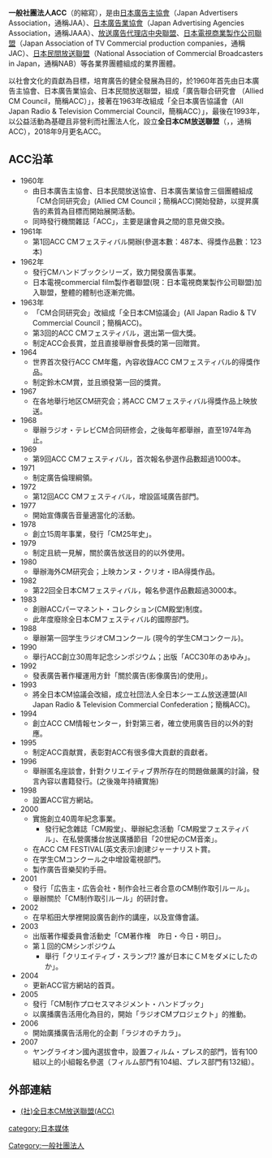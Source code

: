 {{多個問題|
{{unreferenced|time=2019-01-13T05:33:22+00:00}}
{{roughtranslation|time=2019-01-13T05:33:22+00:00}}
{{prose|time=2019-01-13T05:33:22+00:00}}
{{newsrelease|time=2015-02-03T05:33:22+00:00}}
}}
'''一般社團法人ACC'''（{{lang|en|All Japan Confederation of Creativity}}的縮寫），是由[[日本廣告主協會|日本廣告主協會]]（Japan Advertisers Association，通稱JAA）、[[日本廣告業協會|日本廣告業協會]]（Japan Advertising Agencies Association，通稱JAAA）、[[放送廣告代理店中央聯盟|放送廣告代理店中央聯盟]]、[[日本電視商業製作公司聯盟|日本電視商業製作公司聯盟]]（Japan Association of TV Commercial production companies，通稱JAC）、[[日本民間放送聯盟|日本民間放送聯盟]]（National Association of Commercial Broadcasters in Japan，通稱NAB）等各業界團體組成的業界團體。

以社會文化的貢獻為目標，培育廣告的健全發展為目的，於1960年首先由日本廣告主協會、日本廣告業協会、日本民間放送聯盟，組成「廣告聯合研究會 （Allied CM Council，簡稱ACC）」，接著在1963年改組成「全日本廣告協議會（All Japan Radio & Television Commercial Council，簡稱ACC）」，最後在1993年，以公益活動為基礎且非營利而社團法人化，設立'''全日本CM放送聯盟'''（{{Jpn|j=全日本シーエム放送連盟}}，{{lang-en|All Japan Radio & Television Commercial Confederation}}，通稱ACC），2018年9月更名ACC。

==ACC沿革==
*1960年
**由日本廣告主協會、日本民間放送協會、日本廣告業協會三個團體組成「CM合同研究会」(Allied CM Council；簡稱ACC)開始發跡，以提昇廣告的素質為目標而開始展開活動。
**同時發行機關雜誌「ACC」，主要是讓會員之間的意見做交換。
*1961年
**第1回ACC CMフェスティバル開辦(參選本數：487本、得獎作品數：123本)
*1962年
**發行CMハンドブックシリーズ，致力開發廣告事業。
**日本電視commercial film製作者聯盟(現：日本電視商業製作公司聯盟)加入聯盟，整體的體制也逐漸完備。
*1963年
**「CM合同研究会」改組成「全日本CM協議会」(All Japan Radio & TV Commercial Council；簡稱ACC)。
**第3回的ACC CMフェスティバル，選出第一個大獎。
**制定ACC会長賞，並且直接舉辦會長獎的第一回贈賞。
*1964
**世界首次發行ACC CM年鑑，內容收錄ACC CMフェスティバル的得獎作品。
**制定鈴木CM賞，並且頒發第一回的獎賞。
*1967
**在各地舉行地区CM研究会；將ACC CMフェスティバル得獎作品上映放送。
*1968
**舉辦ラジオ・テレビCM合同研修会，之後每年都舉辦，直至1974年為止。
*1969
**第9回ACC CMフェスティバル，首次報名參選作品數超過1000本。
*1971
**制定廣告倫理綱領。
*1972
**第12回ACC CMフェスティバル，增設區域廣告部門。
*1977
**開始宣傳廣告音量適當化的活動。
*1978
**創立15周年事業，發行「CM25年史」。
*1979
**制定且統一見解，關於廣告放送目的的以外使用。
*1980
**舉辦海外CM研究会；上映カンヌ・クリオ・IBA得獎作品。
*1982
**第22回全日本CMフェスティバル，報名參選作品數超過3000本。
*1983
**創辦ACCパーマネント・コレクション(CM殿堂)制度。
**此年度廢除全日本CMフェスティバル的國際部門。
*1988
**舉辦第一回学生ラジオCMコンクール (現今的学生CMコンクール)。
*1990
**舉行ACC創立30周年記念シンポジウム；出版「ACC30年のあゆみ」。
*1992
**發表廣告著作權運用方針「關於廣告(影像廣告)的使用」。
*1993
**將全日本CM協議会改組，成立社団法人全日本シーエム放送連盟(All Japan Radio & Television Commercial Confederation；簡稱ACC)。
*1994
**創立ACC CM情報センター，針對第三者，確立使用廣告目的以外的對應。
*1995
**制定ACC貢献賞，表彰對ACC有很多偉大貢獻的貢獻者。
*1996
**舉辦匿名座談會，針對クリエイティブ界所存在的問題做嚴厲的討論，發言內容以書籍發行。(之後幾年持續實施) 
*1998
**設置ACC官方網站。
*2000
**實施創立40周年紀念事業。
***發行紀念雜誌「CM殿堂」、舉辦紀念活動「CM殿堂フェスティバル」、在私營廣播台放送廣播節目「20世紀のCM音楽」。
**在ACC CM FESTIVAL(英文表示)創建ジャーナリスト賞。
**在学生CMコンクール之中增設電視部門。
**製作廣告音樂契約手冊。
*2001
**發行「広告主・広告会社・制作会社三者合意のCM制作取引ルール」。
**舉辦關於「CM制作取引ルール」的研討會。
*2002
**在早稻田大學裡開設廣告創作的講座，以及宣傳會議。
*2003
**出版著作權委員會活動史「CM著作権　昨日・今日・明日」。
**第１回的CMシンポジウム
***舉行「クリエイティブ・スランプ!? 誰が日本にＣＭをダメにしたのか」。
*2004
**更新ACC官方網站的首頁。
*2005
**發行「CM制作プロセスマネジメント・ハンドブック」
**以廣播廣告活用化為目的，開始「ラジオCMプロジェクト」的推動。
*2006
**開始廣播廣告活用化的企劃「ラジオのチカラ」。
*2007
**ヤングライオン國內選拔會中，設置フィルム・プレス的部門，皆有100組以上的小組報名參選（フィルム部門有104組、プレス部門有132組）。

==外部連結==
*{{ja}}[http://www.acc-cm.or.jp/ (社)全日本CM放送聯盟(ACC)]{{Wayback|url=http://www.acc-cm.or.jp/ |date=20081202152818 }}

{{DEFAULTSORT:ACC}}

[[category:日本媒体|category:日本媒体]]
[[Category:一般社團法人|Category:一般社團法人]]